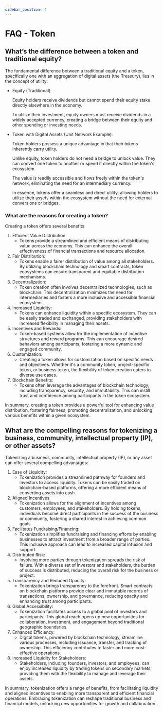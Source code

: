 ```yaml
---
sidebar_position: 4
---
```


# FAQ - Token

## What’s the difference between a token and traditional equity?

The fundamental difference between a traditional equity and a token, specifically one with an aggregation of digital assets (the Treasury), lies in the concept of utility:

- Equity (Traditional):

  Equity holders receive dividends but cannot spend their equity stake directly elsewhere in the economy.

  To utilize their investment, equity owners must receive dividends in a widely accepted currency, creating a bridge between their equity and other spending or investing needs.

- Token with Digital Assets (Unit Network Example):

  Token holders possess a unique advantage in that their tokens inherently carry utility.

  Unlike equity, token holders do not need a bridge to unlock value. They can convert one token to another or spend it directly within the token's ecosystem.

  The value is readily accessible and flows freely within the token's network, eliminating the need for an intermediary currency.

  In essence, tokens offer a seamless and direct utility, allowing holders to utilize their assets within the ecosystem without the need for external conversions or bridges.

### What are the reasons for creating a token?

Creating a token offers several benefits:

1. Efficient Value Distribution:
   - Tokens provide a streamlined and efficient means of distributing value across the economy. This can enhance the overall effectiveness of financial transactions and resource allocation.
2. Fair Distribution:
   - Tokens enable a fairer distribution of value among all stakeholders. By utilizing blockchain technology and smart contracts, token ecosystems can ensure transparent and equitable distribution mechanisms.
3. Decentralization:
   - Token creation often involves decentralized technologies, such as blockchain. This decentralization minimizes the need for intermediaries and fosters a more inclusive and accessible financial ecosystem.
4. Increased Liquidity:
   - Tokens can enhance liquidity within a specific ecosystem. They can be easily traded and exchanged, providing stakeholders with increased flexibility in managing their assets.
5. Incentives and Rewards:
   - Token-based systems allow for the implementation of incentive structures and reward programs. This can encourage desired behaviors among participants, fostering a more dynamic and engaged community.
6. Customization:
   - Creating a token allows for customization based on specific needs and objectives. Whether it's a community token, project-specific token, or business token, the flexibility of token creation caters to diverse use cases.
7. Blockchain Benefits:
   - Tokens often leverage the advantages of blockchain technology, including transparency, security, and immutability. This can instill trust and confidence among participants in the token ecosystem.

In summary, creating a token provides a powerful tool for enhancing value distribution, fostering fairness, promoting decentralization, and unlocking various benefits within a given ecosystem.

## What are the compelling reasons for tokenizing a business, community, intellectual property (IP), or other assets?

Tokenizing a business, community, intellectual property (IP), or any asset can offer several compelling advantages:

1. Ease of Liquidity:
   - Tokenization provides a streamlined pathway for founders and investors to access liquidity. Tokens can be easily traded on blockchain-based platforms, offering a more efficient means of converting assets into cash.
2. Aligned Incentives:
   - Tokenization allows for the alignment of incentives among customers, employees, and stakeholders. By holding tokens, individuals become direct participants in the success of the business or community, fostering a shared interest in achieving common goals.
3. Facilitates Fundraising/Financing:
   - Tokenization simplifies fundraising and financing efforts by enabling businesses to attract investment from a broader range of parties. This inclusive approach can lead to increased capital infusion and support.
4. Distributed Risk:
   - Involving more parties through tokenization spreads the risk of failure. With a diverse set of investors and stakeholders, the burden of success is distributed, reducing the overall risk for the business or project.
5. Transparency and Reduced Opacity:
   - Tokenization brings transparency to the forefront. Smart contracts on blockchain platforms provide clear and immutable records of transactions, ownership, and governance, reducing opacity and enhancing trust among participants.
6. Global Accessibility:
   - Tokenization facilitates access to a global pool of investors and participants. This global reach opens up new opportunities for collaboration, investment, and engagement beyond traditional geographic boundaries.
7. Enhanced Efficiency:
   - Digital tokens, powered by blockchain technology, streamline various processes, including issuance, transfer, and tracking of ownership. This efficiency contributes to faster and more cost-effective operations.
8. Increased Liquidity for Stakeholders:
   - Stakeholders, including founders, investors, and employees, can enjoy increased liquidity by trading tokens on secondary markets, providing them with the flexibility to manage and leverage their assets.

In summary, tokenization offers a range of benefits, from facilitating liquidity and aligned incentives to enabling more transparent and efficient financial operations. Embracing tokenization can reshape traditional business and financial models, unlocking new opportunities for growth and collaboration.
